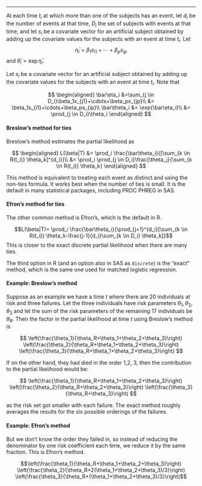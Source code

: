 
---

At each time $t_i$ at which more than one of the subjects has an event,
let $d_i$ be the number of events at that time, $D_i$ the set of
subjects with events at that time, and let $s_i$ be a covariate vector
for an artificial subject obtained by adding up the covariate values for
the subjects with an event at time $t_i$. Let
$$\bar\eta_i = \beta_1s_{i1}+\cdots+\beta_ps_{ip}$$ and
$\bar\theta_i = \exp{\bar\eta_i}$.

Let $s_i$ be a covariate vector for an artificial subject obtained by
adding up the covariate values for the subjects with an event at time
$t_i$. Note that

$$
\begin{aligned}
\bar\eta_i &=\sum_{j \in D_i}\beta_1x_{j1}+\cdots+\beta_px_{jp}\\
&= \beta_1s_{i1}+\cdots+\beta_ps_{ip}\\
\bar\theta_i &= \exp{\bar\eta_i}\\
&= \prod_{j \in D_i}\theta_i
\end{aligned}
$$

#### Breslow's method for ties

Breslow's method estimates the partial likelihood as

$$
\begin{aligned}
L(\beta|T) &=
\prod_i \frac{\bar\theta_i}{[\sum_{k \in R(t_i)} \theta_k]^{d_i}}\\
&= \prod_i \prod_{j \in D_i}\frac{\theta_j}{\sum_{k \in R(t_i)} \theta_k}
\end{aligned}
$$

This method is equivalent to treating each event as distinct and using the non-ties formula.
It works best when the number of ties is small.
It is the default in many statistical packages, including PROC PHREG in SAS.

#### Efron's method for ties

The other common method is Efron's, which is the default in R.

$$L(\beta|T)=
\prod_i \frac{\bar\theta_i}{\prod_{j=1}^{d_i}[\sum_{k \in R(t_i)} \theta_k-\frac{j-1}{d_i}\sum_{k \in D_i} \theta_k]}$$
This is closer to the exact discrete partial likelihood when there are
many ties.

The third option in R (and an option also in SAS as `discrete`) is the
"exact" method, which is the same one used for matched logistic
regression.

#### Example: Breslow's method

Suppose as an example we have a time $t$ where there are 20 individuals
at risk and three failures. Let the three individuals have risk
parameters $\theta_1, \theta_2, \theta_3$ and let the sum of the risk
parameters of the remaining 17 individuals be $\theta_R$. Then the
factor in the partial likelihood at time $t$ using Breslow's method is

::: smaller
$$
\left(\frac{\theta_1}{\theta_R+\theta_1+\theta_2+\theta_3}\right)
\left(\frac{\theta_2}{\theta_R+\theta_1+\theta_2+\theta_3}\right)
\left(\frac{\theta_3}{\theta_R+\theta_1+\theta_2+\theta_3}\right)
$$
:::

If on the other hand, they had died in the order 1,2, 3, then the
contribution to the partial likelihood would be:

::: smaller
$$
\left(\frac{\theta_1}{\theta_R+\theta_1+\theta_2+\theta_3}\right)
\left(\frac{\theta_2}{\theta_R+\theta_2+\theta_3}\right)
\left(\frac{\theta_3}{\theta_R+\theta_3}\right)
$$
:::

as the risk set got smaller with each failure. The exact method roughly
averages the results for the six possible orderings of the failures.

#### Example: Efron's method

But we don't know the order they failed in, so instead of reducing the
denominator by one risk coefficient each time, we reduce it by the same
fraction. This is Efron's method.

::: smaller
$$\left(\frac{\theta_1}{\theta_R+\theta_1+\theta_2+\theta_3}\right)
\left(\frac{\theta_2}{\theta_R+2(\theta_1+\theta_2+\theta_3)/3}\right)
\left(\frac{\theta_3}{\theta_R+(\theta_1+\theta_2+\theta_3)/3}\right)$$
:::
